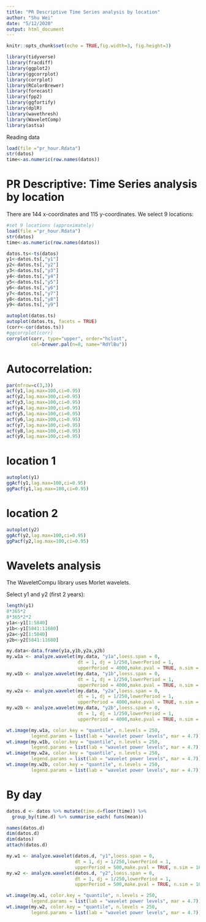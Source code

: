 ```yaml
---
title: "PR Descriptive Time Series analysis by location"
author: "Shu Wei"
date: "5/12/2020"
output: html_document
---
```


```r
knitr::opts_chunk$set(echo = TRUE,fig.width=3, fig.height=3)
```

```r
library(tidyverse)
library(fracdiff)
library(ggplot2)
library(ggcorrplot)
library(corrplot)
library(RColorBrewer)
library(forecast)
library(fpp2)
library(ggfortify)
library(dplR)
library(wavethresh)
library(WaveletComp)
library(astsa)
```

Reading data

```r
load(file ="pr_hour.Rdata")
str(datos)
time<-as.numeric(row.names(datos))
```

# PR Descriptive: Time Series analysis by location

There are 144 x-coordinates and 115 y-coordinates. We select 9 locations:

```r
#set 9 locations (approximately)
load(file ="pr_hour.Rdata")
str(datos)
time<-as.numeric(row.names(datos))
```

```r
datos.ts<-ts(datos)
y1<-datos.ts[,"y1"]
y2<-datos.ts[,"y2"]
y3<-datos.ts[,"y3"]
y4<-datos.ts[,"y4"]
y5<-datos.ts[,"y5"]
y6<-datos.ts[,"y6"]
y7<-datos.ts[,"y7"]
y8<-datos.ts[,"y8"]
y9<-datos.ts[,"y9"]
```

```r
autoplot(datos.ts)
autoplot(datos.ts, facets = TRUE)
(corr<-cor(datos.ts))
#ggcorrplot(corr)
corrplot(corr, type="upper", order="hclust",
         col=brewer.pal(n=8, name="RdYlBu"))
```


# Autocorrelation:

```r
par(mfrow=c(3,3))
acf(y1,lag.max=100,ci=0.95)
acf(y2,lag.max=100,ci=0.95)
acf(y3,lag.max=100,ci=0.95)
acf(y4,lag.max=100,ci=0.95)
acf(y5,lag.max=100,ci=0.95)
acf(y6,lag.max=100,ci=0.95)
acf(y7,lag.max=100,ci=0.95)
acf(y8,lag.max=100,ci=0.95)
acf(y9,lag.max=100,ci=0.95)
```


# location 1

```r
autoplot(y1)
ggAcf(y1,lag.max=100,ci=0.95)
ggPacf(y1,lag.max=100,ci=0.95)
```


# location 2 

```r
autoplot(y2)
ggAcf(y2,lag.max=100,ci=0.95)
ggPacf(y2,lag.max=100,ci=0.95)
```


# Wavelets analysis

The WaveletCompu library uses Morlet wavelets.

Select y1 and y2 (first 2 years):

```r
length(y1)
8*365*2
8*365*2*2
y1a<-y1[1:5840]
y1b<-y1[5841:11680]
y2a<-y2[1:5840]
y2b<-y2[5841:11680]
```



```r
my.data<-data.frame(y1a,y1b,y2a,y2b)
my.w1a <- analyze.wavelet(my.data, "y1a",loess.span = 0,
                          dt = 1, dj = 1/250,lowerPeriod = 1,
                          upperPeriod = 4000,make.pval = TRUE, n.sim = 10)
my.w1b <- analyze.wavelet(my.data, "y1b",loess.span = 0,
                          dt = 1, dj = 1/250,lowerPeriod = 1,
                          upperPeriod = 4000,make.pval = TRUE, n.sim = 10)
my.w2a <- analyze.wavelet(my.data, "y2a",loess.span = 0,
                          dt = 1, dj = 1/250,lowerPeriod = 1,
                          upperPeriod = 4000,make.pval = TRUE, n.sim = 10)
my.w2b <- analyze.wavelet(my.data, "y2b",loess.span = 0,
                          dt = 1, dj = 1/250,lowerPeriod = 1,
                          upperPeriod = 4000,make.pval = TRUE, n.sim = 10)
```


```r
wt.image(my.w1a, color.key = "quantile", n.levels = 250,
         legend.params = list(lab = "wavelet power levels", mar = 4.7))
wt.image(my.w1b, color.key = "quantile", n.levels = 250,
         legend.params = list(lab = "wavelet power levels", mar = 4.7))
wt.image(my.w2a, color.key = "quantile", n.levels = 250,
         legend.params = list(lab = "wavelet power levels", mar = 4.7))
wt.image(my.w2b, color.key = "quantile", n.levels = 250,
         legend.params = list(lab = "wavelet power levels", mar = 4.7))
```


# By day 


```r
datos.d <- datos %>% mutate(time.d=floor(time)) %>%
  group_by(time.d) %>% summarise_each( funs(mean))

names(datos.d)
dim(datos.d)
dim(datos)
attach(datos.d)
```

```r
my.w1 <- analyze.wavelet(datos.d, "y1",loess.span = 0,
                         dt = 1, dj = 1/250,lowerPeriod = 1,
                         upperPeriod = 500,make.pval = TRUE, n.sim = 10)
my.w2 <- analyze.wavelet(datos.d, "y2",loess.span = 0,
                         dt = 1, dj = 1/250,lowerPeriod = 1,
                         upperPeriod = 500,make.pval = TRUE, n.sim = 10)
```

```r
wt.image(my.w1, color.key = "quantile", n.levels = 250,
         legend.params = list(lab = "wavelet power levels", mar = 4.7))
wt.image(my.w2, color.key = "quantile", n.levels = 250,
         legend.params = list(lab = "wavelet power levels", mar = 4.7))
```









